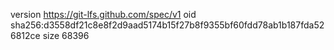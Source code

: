 version https://git-lfs.github.com/spec/v1
oid sha256:d3558df21c8e8f2d9aad5174b15f27b8f9355bf60fdd78ab1b187fda526812ce
size 68396
